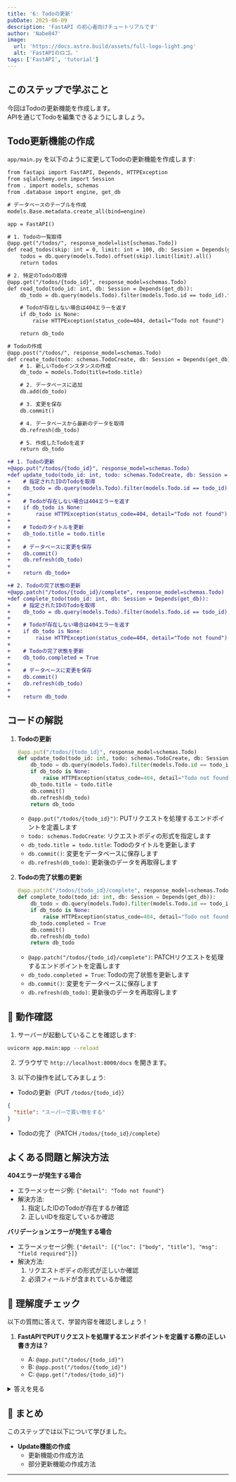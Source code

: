 ```yaml
---
title: '6: Todoの更新'
pubDate: 2025-06-09
description: 'FastAPI の初心者向けチュートリアルです'
author: 'Nabe847'
image:
  url: 'https://docs.astro.build/assets/full-logo-light.png'
  alt: 'FastAPIのロゴ。'
tags: ['FastAPI', 'tutorial']
---
```


## このステップで学ぶこと

今回はTodoの更新機能を作成します。  
APIを通じてTodoを編集できるようにしましょう。

## Todo更新機能の作成

`app/main.py` を以下のように変更してTodoの更新機能を作成します:

```diff lang=python
from fastapi import FastAPI, Depends, HTTPException
from sqlalchemy.orm import Session
from . import models, schemas
from .database import engine, get_db

# データベースのテーブルを作成
models.Base.metadata.create_all(bind=engine)

app = FastAPI()

# 1. Todoの一覧取得
@app.get("/todos/", response_model=list[schemas.Todo])
def read_todos(skip: int = 0, limit: int = 100, db: Session = Depends(get_db)):
    todos = db.query(models.Todo).offset(skip).limit(limit).all()
    return todos

# 2. 特定のTodoの取得
@app.get("/todos/{todo_id}", response_model=schemas.Todo)
def read_todo(todo_id: int, db: Session = Depends(get_db)):
    db_todo = db.query(models.Todo).filter(models.Todo.id == todo_id).first()

    # Todoが存在しない場合は404エラーを返す
    if db_todo is None:
        raise HTTPException(status_code=404, detail="Todo not found")

    return db_todo

# Todoの作成
@app.post("/todos/", response_model=schemas.Todo)
def create_todo(todo: schemas.TodoCreate, db: Session = Depends(get_db)):
    # 1. 新しいTodoインスタンスの作成
    db_todo = models.Todo(title=todo.title)

    # 2. データベースに追加
    db.add(db_todo)

    # 3. 変更を保存
    db.commit()

    # 4. データベースから最新のデータを取得
    db.refresh(db_todo)

    # 5. 作成したTodoを返す
    return db_todo

+# 1. Todoの更新
+@app.put("/todos/{todo_id}", response_model=schemas.Todo)
+def update_todo(todo_id: int, todo: schemas.TodoCreate, db: Session = Depends(get_db)):
+    # 指定されたIDのTodoを取得
+    db_todo = db.query(models.Todo).filter(models.Todo.id == todo_id).first()
+    
+    # Todoが存在しない場合は404エラーを返す
+    if db_todo is None:
+        raise HTTPException(status_code=404, detail="Todo not found")
+    
+    # Todoのタイトルを更新
+    db_todo.title = todo.title
+    
+    # データベースに変更を保存
+    db.commit()
+    db.refresh(db_todo)
+    
+    return db_todo+

+# 2. Todoの完了状態の更新
+@app.patch("/todos/{todo_id}/complete", response_model=schemas.Todo)
+def complete_todo(todo_id: int, db: Session = Depends(get_db)):
+    # 指定されたIDのTodoを取得
+    db_todo = db.query(models.Todo).filter(models.Todo.id == todo_id).first()
+    
+    # Todoが存在しない場合は404エラーを返す
+    if db_todo is None:
+        raise HTTPException(status_code=404, detail="Todo not found")
+    
+    # Todoの完了状態を更新
+    db_todo.completed = True
+    
+    # データベースに変更を保存
+    db.commit()
+    db.refresh(db_todo)
+    
+    return db_todo
```

## コードの解説

1. **Todoの更新**

   ```python
   @app.put("/todos/{todo_id}", response_model=schemas.Todo)
   def update_todo(todo_id: int, todo: schemas.TodoCreate, db: Session = Depends(get_db)):
       db_todo = db.query(models.Todo).filter(models.Todo.id == todo_id).first()
       if db_todo is None:
           raise HTTPException(status_code=404, detail="Todo not found")
       db_todo.title = todo.title
       db.commit()
       db.refresh(db_todo)
       return db_todo
   ```

   - `@app.put("/todos/{todo_id}")`: PUTリクエストを処理するエンドポイントを定義します
   - `todo: schemas.TodoCreate`: リクエストボディの形式を指定します
   - `db_todo.title = todo.title`: Todoのタイトルを更新します
   - `db.commit()`: 変更をデータベースに保存します
   - `db.refresh(db_todo)`: 更新後のデータを再取得します

2. **Todoの完了状態の更新**

   ```python
   @app.patch("/todos/{todo_id}/complete", response_model=schemas.Todo)
   def complete_todo(todo_id: int, db: Session = Depends(get_db)):
       db_todo = db.query(models.Todo).filter(models.Todo.id == todo_id).first()
       if db_todo is None:
           raise HTTPException(status_code=404, detail="Todo not found")
       db_todo.completed = True
       db.commit()
       db.refresh(db_todo)
       return db_todo
   ```

   - `@app.patch("/todos/{todo_id}/complete")`: PATCHリクエストを処理するエンドポイントを定義します
   - `db_todo.completed = True`: Todoの完了状態を更新します
   - `db.commit()`: 変更をデータベースに保存します
   - `db.refresh(db_todo)`: 更新後のデータを再取得します

## 🚀 動作確認

1. サーバーが起動していることを確認します:

```bash
uvicorn app.main:app --reload
```

2. ブラウザで `http://localhost:8000/docs` を開きます。

3. 以下の操作を試してみましょう:

- Todoの更新（PUT `/todos/{todo_id}`）
```json
{
  "title": "スーパーで買い物をする"
}
```
- Todoの完了（PATCH `/todos/{todo_id}/complete`）

## よくある問題と解決方法

**404エラーが発生する場合**

- エラーメッセージ例: `{"detail": "Todo not found"}`
- 解決方法:
  1. 指定したIDのTodoが存在するか確認
  2. 正しいIDを指定しているか確認

**バリデーションエラーが発生する場合**

- エラーメッセージ例: `{"detail": [{"loc": ["body", "title"], "msg": "field required"}]}`
- 解決方法:
  1. リクエストボディの形式が正しいか確認
  2. 必須フィールドが含まれているか確認

## 🎯 理解度チェック

以下の質問に答えて、学習内容を確認しましょう！

1. **FastAPIでPUTリクエストを処理するエンドポイントを定義する際の正しい書き方は？**

   - A: `@app.put("/todos/{todo_id}")`
   - B: `@app.post("/todos/{todo_id}")`
   - C: `@app.get("/todos/{todo_id}")`

<details>
<summary>答えを見る</summary>

   **答え: A: `@app.put("/todos/{todo_id}")`**

   - PUTはリソースの更新に使われるHTTPメソッドです
   - FastAPIでは`@app.put()`デコレータを使ってPUTリクエストを処理します
   - 参考: [FastAPI公式ドキュメント](https://fastapi.tiangolo.com/tutorial/body-updates/)
</details>

## 📝 まとめ

このステップでは以下について学びました。

- **Update機能の作成**
  - 更新機能の作成方法
  - 部分更新機能の作成方法

--- 
